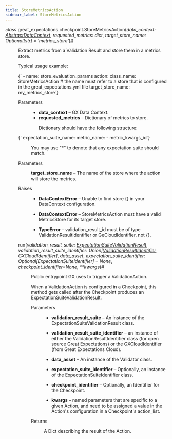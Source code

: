 ```yaml
---
title: StoreMetricsAction
sidebar_label: StoreMetricsAction
---
```



<section class="sphinx-api-doc" id="storemetricsaction">

<dl class="py class">
<dt class="sig sig-object py" id="great_expectations.checkpoint.StoreMetricsAction">
<em class="property"><span class="pre">class</span><span class="w"> </span></em><span class="sig-prename descclassname"><span class="pre">great_expectations.checkpoint.</span></span><span class="sig-name descname"><span class="pre">StoreMetricsAction</span></span><span class="sig-paren">(</span><em class="sig-param"><span class="n"><span class="pre">data_context</span></span><span class="p"><span class="pre">:</span></span><span class="w"> </span><span class="n"><a class="reference internal" href="https://docs.greatexpectations.io/docs/0.17.23/reference/api/data_context/AbstractDataContext_class#great_expectations.data_context.AbstractDataContext" title="great_expectations.data_context.AbstractDataContext"><span class="pre">AbstractDataContext</span></a></span></em>, <em class="sig-param"><span class="n"><span class="pre">requested_metrics</span></span><span class="p"><span class="pre">:</span></span><span class="w"> </span><span class="n"><span class="pre">dict</span></span></em>, <em class="sig-param"><span class="n"><span class="pre">target_store_name</span></span><span class="p"><span class="pre">:</span></span><span class="w"> </span><span class="n"><span class="pre">Optional</span><span class="p"><span class="pre">[</span></span><span class="pre">str</span><span class="p"><span class="pre">]</span></span></span><span class="w"> </span><span class="o"><span class="pre">=</span></span><span class="w"> </span><span class="default_value"><span class="pre">'metrics_store'</span></span></em><span class="sig-paren">)</span><a class="headerlink" href="#great_expectations.checkpoint.StoreMetricsAction" title="Permalink to this definition">#</a>
</dt>
<dd>
<p>Extract metrics from a Validation Result and store them in a metrics store.</p>
<p>Typical usage example:</p>
<CodeBlock language="yaml">{`    - name: store_evaluation_params
    action:
     class_name: StoreMetricsAction
      # the name must refer to a store that is configured in the great_expectations.yml file
      target_store_name: my_metrics_store`}</CodeBlock>
<dl class="field-list simple">
<dt class="field-odd">Parameters</dt>
<dd class="field-odd"><ul class="simple">

<li><strong>data_context</strong> – GX Data Context.</li>
<li><strong>requested_metrics</strong> – Dictionary of metrics to store.</li>

<p>Dictionary should have the following structure:</p>

</ul>
</dd>
</dl>
<dl class="simple">
<dt><CodeBlock language="yaml">{`                                  expectation_suite_name:
                                      metric_name:
                                          - metric_kwargs_id`}</CodeBlock></dt>
<dd>
<p>You may use "*" to denote that any expectation suite should match.</p>
</dd>
</dl>
<dl class="field-list simple">
<dt class="field-odd">Parameters</dt>
<dd class="field-odd">
<p><strong>target_store_name</strong> – The name of the store where the action will store the metrics.</p>
</dd>
<dt class="field-even">Raises</dt>
<dd class="field-even"><ul class="simple">
<li><p><strong>DataContextError</strong> – Unable to find store {} in your DataContext configuration.</p></li>
<li><p><strong>DataContextError</strong> – StoreMetricsAction must have a valid MetricsStore for its target store.</p></li>
<li><p><strong>TypeError</strong> – validation_result_id must be of type ValidationResultIdentifier or GeCloudIdentifier, not {}.</p></li>
</ul>
</dd>
</dl>
<dl class="py method">
<dt class="sig sig-object py" id="great_expectations.checkpoint.StoreMetricsAction.run">
<span class="sig-name descname"><span class="pre">run</span></span><span class="sig-paren">(</span><em class="sig-param"><span class="n"><span class="pre">validation_result_suite</span></span><span class="p"><span class="pre">:</span></span><span class="w"> </span><span class="n"><a class="reference internal" href="https://docs.greatexpectations.io/docs/0.17.23/reference/api/core/ExpectationSuiteValidationResult_class#great_expectations.core.ExpectationSuiteValidationResult" title="great_expectations.core.ExpectationSuiteValidationResult"><span class="pre">ExpectationSuiteValidationResult</span></a></span></em>, <em class="sig-param"><span class="n"><span class="pre">validation_result_suite_identifier</span></span><span class="p"><span class="pre">:</span></span><span class="w"> </span><span class="n"><span class="pre">Union</span><span class="p"><span class="pre">[</span></span><a class="reference internal" href="https://docs.greatexpectations.io/docs/0.17.23/reference/api/data_context/types/resource_identifiers/ValidationResultIdentifier_class#great_expectations.data_context.types.resource_identifiers.ValidationResultIdentifier" title="great_expectations.data_context.types.resource_identifiers.ValidationResultIdentifier"><span class="pre">ValidationResultIdentifier</span></a><span class="p"><span class="pre">,</span></span><span class="w"> </span><span class="pre">GXCloudIdentifier</span><span class="p"><span class="pre">]</span></span></span></em>, <em class="sig-param"><span class="n"><span class="pre">data_asset</span></span></em>, <em class="sig-param"><span class="n"><span class="pre">expectation_suite_identifier</span></span><span class="p"><span class="pre">:</span></span><span class="w"> </span><span class="n"><span class="pre">Optional</span><span class="p"><span class="pre">[</span></span><span class="pre">ExpectationSuiteIdentifier</span><span class="p"><span class="pre">]</span></span></span><span class="w"> </span><span class="o"><span class="pre">=</span></span><span class="w"> </span><span class="default_value"><span class="pre">None</span></span></em>, <em class="sig-param"><span class="n"><span class="pre">checkpoint_identifier</span></span><span class="o"><span class="pre">=</span></span><span class="default_value"><span class="pre">None</span></span></em>, <em class="sig-param"><span class="o"><span class="pre">**</span></span><span class="n"><span class="pre">kwargs</span></span></em><span class="sig-paren">)</span><a class="headerlink" href="#great_expectations.checkpoint.StoreMetricsAction.run" title="Permalink to this definition">#</a>
</dt>
<dd>
<p>Public entrypoint GX uses to trigger a ValidationAction.</p>
<p>When a ValidationAction is configured in a Checkpoint, this method gets called
after the Checkpoint produces an ExpectationSuiteValidationResult.</p>
<dl class="field-list simple">
<dt class="field-odd">Parameters</dt>
<dd class="field-odd"><ul class="simple">
<li><p><strong>validation_result_suite</strong> – An instance of the ExpectationSuiteValidationResult class.</p></li>
<li><p><strong>validation_result_suite_identifier</strong> – an instance of either the ValidationResultIdentifier class (for open source Great Expectations) or the GXCloudIdentifier (from Great Expectations Cloud).</p></li>
<li><p><strong>data_asset</strong> – An instance of the Validator class.</p></li>
<li><p><strong>expectation_suite_identifier</strong> – Optionally, an instance of the ExpectationSuiteIdentifier class.</p></li>
<li><p><strong>checkpoint_identifier</strong> – Optionally, an Identifier for the Checkpoint.</p></li>
<li><p><strong>kwargs</strong> – named parameters that are specific to a given Action, and need to be assigned a value in the Action's configuration in a Checkpoint's action_list.</p></li>
</ul>
</dd>
<dt class="field-even">Returns</dt>
<dd class="field-even">
<p>A Dict describing the result of the Action.</p>
</dd>
</dl>
</dd></dl>
</dd></dl>
</section>

